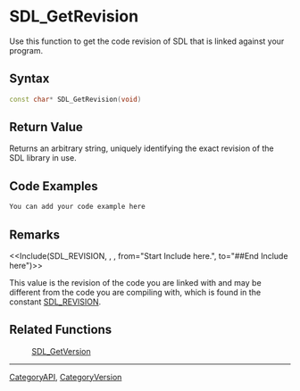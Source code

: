 
= SDL_GetRevision =
Use this function to get the code revision of SDL that is linked against your program.


== Syntax ==
<syntaxhighlight lang='c++'>
const char* SDL_GetRevision(void)
</syntaxhighlight>

== Return Value ==
Returns an arbitrary string, uniquely identifying the exact revision of the SDL library in use.  

== Code Examples ==
<syntaxhighlight lang='c++'>
You can add your code example here
</syntaxhighlight>

== Remarks ==
<<Include(SDL_REVISION, , , from="Start Include here.", to="##End Include here")>>

This value is the revision of the code you are linked with and may be different from the code you are compiling with, which is found in the constant [[SDL_REVISION]].

== Related Functions ==
:[[SDL_GetVersion]]

----
[[CategoryAPI]], [[CategoryVersion]]
